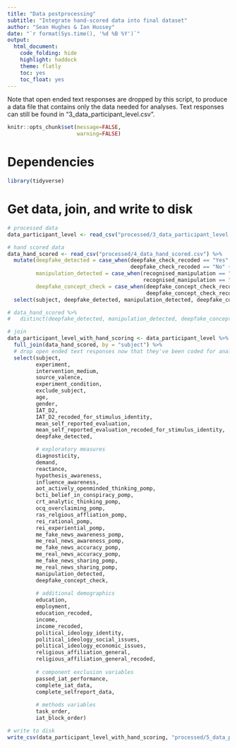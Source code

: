 ```yaml
---
title: "Data postprocessing"
subtitle: "Integrate hand-scored data into final dataset"
author: "Sean Hughes & Ian Hussey"
date: "`r format(Sys.time(), '%d %B %Y')`"
output: 
  html_document:
    code_folding: hide
    highlight: haddock
    theme: flatly
    toc: yes 
    toc_float: yes
---
```


Note that open ended text responses are dropped by this script, to produce a data file that contains only the data needed for analyses. Text responses can still be found in "3_data_participant_level.csv".

```r
knitr::opts_chunk$set(message=FALSE,
                      warning=FALSE)
```

# Dependencies

```r

library(tidyverse)

```

# Get data, join, and write to disk

```r

# processed data
data_participant_level <- read_csv("processed/3_data_participant_level.csv")

# hand scored data
data_hand_scored <- read_csv("processed/4_data_hand_scored.csv") %>%
  mutate(deepfake_detected = case_when(deepfake_check_recoded == "Yes" ~ TRUE,
                                       deepfake_check_recoded == "No" ~ FALSE),
         manipulation_detected = case_when(recognised_manipulation == "Yes" ~ TRUE,
                                           recognised_manipulation == "No" ~ FALSE),
         deepfake_concept_check = case_when(deepfake_concept_check_recoded == "Yes" ~ TRUE,
                                            deepfake_concept_check_recoded == "No" ~ FALSE)) %>%
  select(subject, deepfake_detected, manipulation_detected, deepfake_concept_check)

# data_hand_scored %>%
#   distinct(deepfake_detected, manipulation_detected, deepfake_concept_check)

# join
data_participant_level_with_hand_scoring <- data_participant_level %>%
  full_join(data_hand_scored, by = "subject") %>%
  # drop open ended text responses now that they've been coded for analysis
  select(subject,                                                    
         experiment, 
         intervention_medium, 
         source_valence,
         experiment_condition,
         exclude_subject,
         age, 
         gender, 
         IAT_D2, 
         IAT_D2_recoded_for_stimulus_identity, 
         mean_self_reported_evaluation, 
         mean_self_reported_evaluation_recoded_for_stimulus_identity, 
         deepfake_detected, 

         # exploratory measures
         diagnosticity,
         demand, 
         reactance, 
         hypothesis_awareness,
         influence_awareness, 
         aot_actively_openminded_thinking_pomp, 
         bcti_belief_in_conspiracy_pomp, 
         crt_analytic_thinking_pomp, 
         ocq_overclaiming_pomp, 
         ras_relgious_affliation_pomp, 
         rei_rational_pomp, 
         rei_experiential_pomp, 
         me_fake_news_awareness_pomp, 
         me_real_news_awareness_pomp, 
         me_fake_news_accuracy_pomp, 
         me_real_news_accuracy_pomp, 
         me_fake_news_sharing_pomp, 
         me_real_news_sharing_pomp,
         manipulation_detected, 
         deepfake_concept_check,
         
         # additional demographics
         education, 
         employment, 
         education_recoded, 
         income, 
         income_recoded, 
         political_ideology_identity, 
         political_ideology_social_issues, 
         political_ideology_economic_issues, 
         religious_affiliation_general, 
         religious_affiliation_general_recoded, 
         
         # component exclusion variables
         passed_iat_performance, 
         complete_iat_data, 
         complete_selfreport_data, 
         
         # methods variables
         task_order, 
         iat_block_order)

# write to disk
write_csv(data_participant_level_with_hand_scoring, "processed/5_data_participant_level_with_hand_scoring.csv")
  
```



